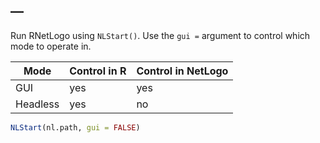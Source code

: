 ---
---

Run RNetLogo using `NLStart()`. Use the `gui =` argument to control which mode to operate in. 


| Mode | Control in R | Control in NetLogo | Multiple NetLogo sessions |
|------|-------------------------|---------------------------|
| GUI  | yes | yes | no |
| Headless | yes | no | yes |


```r
NLStart(nl.path, gui = FALSE)
```


